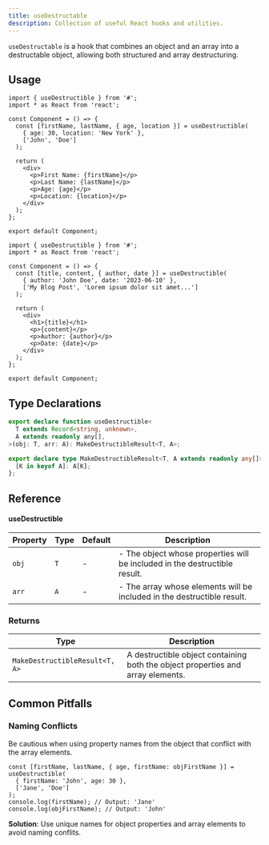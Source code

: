 ```yaml
---
title: useDestructable
description: Collection of useful React hooks and utilities.
---
```


`useDestructable` is a hook that combines an object and an array into a destructable object, allowing both structured and array destructuring.

## Usage

```tsx
import { useDestructible } from '#';
import * as React from 'react';

const Component = () => {
  const [firstName, lastName, { age, location }] = useDestructible(
    { age: 30, location: 'New York' },
    ['John', 'Doe']
  );

  return (
    <div>
      <p>First Name: {firstName}</p>
      <p>Last Name: {lastName}</p>
      <p>Age: {age}</p>
      <p>Location: {location}</p>
    </div>
  );
};

export default Component;
```

```tsx
import { useDestructible } from '#';
import * as React from 'react';

const Component = () => {
  const [title, content, { author, date }] = useDestructible(
    { author: 'John Doe', date: '2023-06-10' },
    ['My Blog Post', 'Lorem ipsum dolor sit amet...']
  );

  return (
    <div>
      <h1>{title}</h1>
      <p>{content}</p>
      <p>Author: {author}</p>
      <p>Date: {date}</p>
    </div>
  );
};

export default Component;
```

## Type Declarations

```ts
export declare function useDestructible<
  T extends Record<string, unknown>,
  A extends readonly any[],
>(obj: T, arr: A): MakeDestructibleResult<T, A>;

export declare type MakeDestructibleResult<T, A extends readonly any[]> = T & {
  [K in keyof A]: A[K];
};
```

## Reference

#### useDestructible

| Property | Type | Default | Description                                                                |
| -------- | ---- | ------- | -------------------------------------------------------------------------- |
| `obj`    | `T`  | -       | - The object whose properties will be included in the destructible result. |
| `arr`    | `A`  | -       | - The array whose elements will be included in the destructible result.    |

### Returns

| Type                           | Description                                                                     |
| ------------------------------ | ------------------------------------------------------------------------------- |
| `MakeDestructibleResult<T, A>` | A destructible object containing both the object properties and array elements. |

## Common Pitfalls

### Naming Conflicts

Be cautious when using property names from the object that conflict with the array elements.

```tsx
const [firstName, lastName, { age, firstName: objFirstName }] = useDestructible(
  { firstName: 'John', age: 30 },
  ['Jane', 'Doe']
);
console.log(firstName); // Output: 'Jane'
console.log(objFirstName); // Output: 'John'
```

**Solution**: Use unique names for object properties and array elements to avoid naming conflits.

